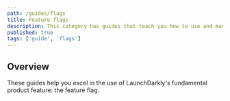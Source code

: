```yaml
---
path: /guides/flags
title: Feature flags
description: This category has guides that teach you how to use and manage feature flags.
published: true
tags: ['guide', 'flags']
---
```


## Overview

These guides help you excel in the use of LaunchDarkly's fundamental product feature: the feature flag.

<ChildPageList path="/guides/flags" />